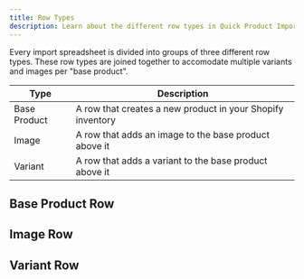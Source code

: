 ```yaml
---
title: Row Types
description: Learn about the different row types in Quick Product Import.
---
```


Every import spreadsheet is divided into groups of three different row types. These row types are joined together to accomodate multiple variants and images per "base product".

| Type         | Description                                                |
| ------------ | ---------------------------------------------------------- |
| Base Product | A row that creates a new product in your Shopify inventory |
| Image        | A row that adds an image to the base product above it      |
| Variant      | A row that adds a variant to the base product above it     |

## Base Product Row

## Image Row

## Variant Row
